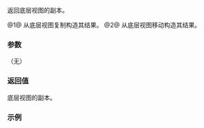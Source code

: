 {{cpp/ranges/join_view/title | base}}
{{cpp/ranges/join_view/navbar}}

{{dcl begin}}
{{dcl | num=1 | since=c++20 |
constexpr V base() const&amp; requires std::copy_constructible&lt;V&gt;;
}}
{{dcl | num=2 | since=c++20 |
constexpr V base() &amp;&amp;;
}}
{{dcl end}}

返回底层视图的副本。

@1@ 从底层视图复制构造其结果。
@2@ 从底层视图移动构造其结果。

===参数===
（无）

===返回值===
底层视图的副本。

===示例===
{{example
| code=
| output=
}}

{{langlinks|de|en|es|fr|it|ja|pt|ru}}